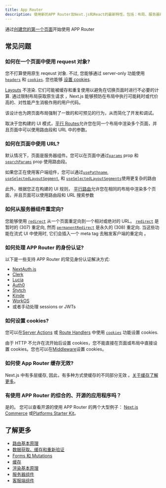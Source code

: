 ```yaml
---
title: App Router
description: 使用新的APP Router及Next.js和React的最新特性，包括：布局、服务器组件、Suspense等.
---
```


通过[创建您的第一个页面](/docs/content/app/building-your-application/routing/layouts-and-templates)开始使用 APP Router

## 常见问题

### 如何在一个页面中使用 request 对象?

您不打算使用原生 reqeust 对象. 不过, 您能够通过 server-only 功能使用 [`headers`](/docs/content/app/api-reference/functions/headers) 和 [`cookies`](/docs/content/app/api-reference/functions/cookies). 您也能够 [设置 cookies](#how-can-i-set-cookies).

[Layouts](/docs/content/app/building-your-application/routing/layouts-and-templates#layouts) 不渲染. 它们可能被缓存和重复使用以避免在切换页面时进行不必要的计算. 通过限制布局获取原生请求 ，Next.js 能够预防在布局中执行可能耗时或代价高的、对性能产生消极作用的用户代码。

该设计也为跨页面布局强制了一致的和可预见的行为，从而简化了开发和调试。

取决于您构建的 UI 模式，[平行 Routes](/docs/content/app/building-your-application/routing/parallel-routes)允许您在同一个布局中渲染多个页面，并且页面中可以使用路由段和 URL 中的参数。

### 如何在页面中使用 URL?

默认情况下，页面是服务器组件。您可以在页面中通过[`params`](/docs/content/app/api-reference/file-conventions/page#params-optional) prop 和[`searchParams`](/docs/content/app/api-reference/file-conventions/page#searchparams-optional) prop 使用路由段。

如果您正在使用客户端组件，您可以通过[`usePathname`](/docs/content/app/api-reference/functions/use-pathname), [`useSelectedLayoutSegment`](/docs/content/app/api-reference/functions/use-selected-layout-segment), 和 [`useSelectedLayoutSegments`](/docs/content/app/api-reference/functions/use-selected-layout-segments)使用更复杂的路由

此外，根据您正在构建的 UI 规则， [平行路由](/docs/content/app/building-your-application/routing/parallel-routes)允许您在相同的布局中渲染多个页面，并且页面可以使用路由段和 URL 搜索参数

### 如何从服务器组件重定向?

您能够使用 [`redirect`](/docs/content/app/api-reference/functions/redirect) 从一个页面重定向到一个相对或绝对的 URL。 [`redirect`](/docs/content/app/api-reference/functions/redirect) 是暂时的 (307) 重定向, 然而 [`permanentRedirect`](/docs/content/app/api-reference/functions/permanentRedirect) 是永久的 (308) 重定向. 当这些功能在流式 UI 中使用时, 它们会插入一个 meta tag 去触发客户端的重定向 。

### 如何处理 APP Router 的身份认证?

以下是一些支持 APP Router 的常见身份认证解决方式:

- [NextAuth.js](https://next-auth.js.org/configuration/nextjs#in-app-router)
- [Clerk](https://clerk.com/docs/quickstarts/nextjs)
- [Lucia](https://lucia-auth.com/getting-started/nextjs-app)
- [Auth0](https://github.com/auth0/nextjs-auth0#app-router)
- [Stytch](https://stytch.com/docs/example-apps/frontend/nextjs)
- [Kinde](https://kinde.com/docs/developer-tools/nextjs-sdk/)
- [WorkOS](https://workos.com/docs/user-management)
- 或者手动处理 sessions or JWTs

### 如何设置 cookies?

您可以在[Server Actions](/docs/content/app/building-your-application/data-fetching/server-actions-and-mutations#cookies) 或 [Route Handlers](/docs/content/app/building-your-application/routing/route-handlers) 中使用 [`cookies`](/docs/content/app/api-reference/functions/cookies) 功能设置 cookies.

由于 HTTP 不允许在流开始后设置 cookies，您不能直接在页面或布局中直接设置 cookies。您也可以在[Middleware](/docs/content/app/building-your-application/routing/middleware#using-cookies)设置 cookies。

### 如何使 App Router 缓存无效?

Next.js 中有多层缓存, 因此，有多种方式使缓存的不同部分无效 。[关于缓存了解更多](/docs/content/app/building-your-application/caching)。

### 有使用 APP Router 的综合的、开源的应用程序吗？

是的。 您可以查看开源的使用 APP Router 的两个大型例子： [Next.js Commerce](https://vercel.com/templates/next.js/nextjs-commerce) 或[Platforms Starter Kit](https://vercel.com/templates/next.js/platforms-starter-kit)。

## 了解更多

- [路由基本原理](/docs/content/app/building-your-application/routing)
- [数据获取、缓存和重新验证](/docs/content/app/building-your-application/data-fetching/caching-and-revalidating)
- [Forms 和 Mutations](/docs/content/app/building-your-application/data-fetching/server-actions-and-mutations)
- [缓存](/docs/content/app/building-your-application/caching)
- [渲染基本原理](/docs/content/app/building-your-application/rendering)
- [服务器组件](/docs/content/app/building-your-application/rendering/server-components)
- [客服端组件](/docs/content/app/building-your-application/rendering/client-components)
